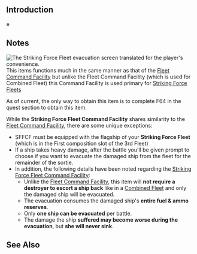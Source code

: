 {{EquipmentInfo|272}}

==Introduction==
※

==Notes==
[[File:Striking Force Fleet Evacuation.png|right|thumb|The Striking Force Fleet evacuation screen translated for the player's convenience.]]
This items functions much in the same manner as that of the [[Fleet Command Facility]] but unlike the Fleet Command Facility (which is used for Combined Fleet) this Command Facility is used primary for [[Striking Force Fleet]]s

As of current, the only way to obtain this item is to complete F64 in the quest section to obtain this item.

While the '''Striking Force Fleet Command Facility''' shares similarity to the [[Fleet Command Facility]], there are some unique exceptions:

* SFFCF must be equipped with the flagship of your '''Striking Force Fleet''' (which is in the First composition slot of the 3rd Fleet)
* If a ship takes heavy damage, after the battle you'll be given prompt to choose if you want to evacuate the damaged ship from the fleet for the remainder of the sortie. 
* In addition, the following details have been noted regarding the [[Striking Force Fleet Command Facility]]:
** Unlike the [[Fleet Command  Facility]], this item will '''not require a destroyer to escort a ship back''' like in a [[Combined Fleet]] and only the damaged ship will be evacuated. 
** The evacuation consumes the damaged ship's '''entire fuel & ammo reserves'''.
** Only '''one ship can be evacuated''' per battle.
** The damage the ship '''suffered may become worse during the evacuation''', but '''she will never sink'''.

==See Also==
{{Equipmentlist}}